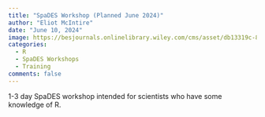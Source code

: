 ```yaml
---
title: "SpaDES Workshop (Planned June 2024)"
author: "Eliot McIntire"
date: "June 10, 2024"
image: https://besjournals.onlinelibrary.wiley.com/cms/asset/db13319c-88b4-4821-9eaa-a2e62364b399/mee314034-fig-0004-m.jpg
categories:
  - R
  - SpaDES Workshops
  - Training
comments: false
---
```


1-3 day SpaDES workshop intended for scientists who have some knowledge of R.
